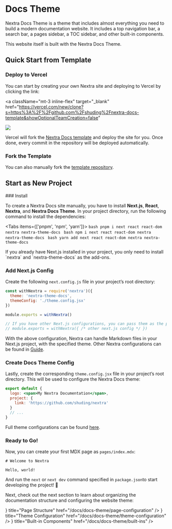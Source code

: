 # Docs Theme


Nextra Docs Theme is a theme that includes almost everything you need to build a modern documentation website. It includes a top navigation bar, a search bar, a pages sidebar, a TOC sidebar, and other built-in components.

This website itself is built with the Nextra Docs Theme.

## Quick Start from Template

### Deploy to Vercel

You can start by creating your own Nextra site and deploying to Vercel by clicking the link:

<a
  className="mt-3 inline-flex"
  target="_blank"
  href="https://vercel.com/new/clone?s=https%3A%2F%2Fgithub.com%2Fshuding%2Fnextra-docs-template&showOptionalTeamCreation=false"
>
  ![](https://vercel.com/button)
</a>

Vercel will fork the [Nextra Docs template](https://github.com/shuding/nextra-docs-template) and deploy the site for you. Once done, every commit in the repository will be deployed automatically.

### Fork the Template

You can also manually fork the [template repository](https://github.com/shuding/nextra-docs-template).

## Start as New Project

<Steps>
### Install

To create a Nextra Docs site manually, you have to install **Next.js**, **React**, **Nextra**, and **Nextra Docs Theme**. In your project directory, run the following command to install the dependencies:

<Tabs items={['pnpm', 'npm', 'yarn']}>
  <Tab>
    ```bash
    pnpm i next react react-dom nextra nextra-theme-docs
    ```
  </Tab>
  <Tab>
    ```bash
    npm i next react react-dom nextra nextra-theme-docs
    ```
  </Tab>
  <Tab>
    ```bash
    yarn add next react react-dom nextra nextra-theme-docs
    ```
  </Tab>
</Tabs>

<Callout>
  If you already have Next.js installed in your project, you only need to
  install `nextra` and `nextra-theme-docs` as the add-ons.
</Callout>

### Add Next.js Config

Create the following `next.config.js` file in your project’s root directory:

```js filename="next.config.js"
const withNextra = require('nextra')({
  theme: 'nextra-theme-docs',
  themeConfig: './theme.config.jsx'
})

module.exports = withNextra()

// If you have other Next.js configurations, you can pass them as the parameter:
// module.exports = withNextra({ /* other next.js config */ })
```

With the above configuration, Nextra can handle Markdown files in your Next.js project, with the specified theme. Other Nextra configurations can be found in [Guide](/docs/guide).

### Create Docs Theme Config

Lastly, create the corresponding `theme.config.jsx` file in your project’s root directory. This will be used to configure the Nextra Docs theme:

```jsx filename="theme.config.jsx"
export default {
  logo: <span>My Nextra Documentation</span>,
  project: {
    link: 'https://github.com/shuding/nextra'
  }
  // ...
}
```

Full theme configurations can be found [here](/docs/docs-theme/theme-configuration).

### Ready to Go!

Now, you can create your first MDX page as `pages/index.mdx`:

```mdx filename="pages/index.mdx"
# Welcome to Nextra

Hello, world!
```

And run the `next` or `next dev` command specified in `package.json`to start developing the project! 🎉

</Steps>

Next, check out the next section to learn about organizing the documentation structure and configuring the website theme:


<Cards>
  <Card
    icon={
      <svg
        xmlns="http://www.w3.org/2000/svg"
        fill="none"
        viewBox="0 0 24 24"
        strokeWidth={1.5}
        stroke="currentColor"
        className="h-6 w-6"
      >
        <path
          strokeLinecap="round"
          strokeLinejoin="round"
          d="M3.75 12h16.5m-16.5 3.75h16.5M3.75 19.5h16.5M5.625 4.5h12.75a1.875 1.875 0 010 3.75H5.625a1.875 1.875 0 010-3.75z"
        />
      </svg>
    }
    title="Page Structure"
    href="/docs/docs-theme/page-configuration"
  />
  <Card
    icon={
      <svg
        xmlns="http://www.w3.org/2000/svg"
        fill="none"
        viewBox="0 0 24 24"
        strokeWidth={1.5}
        stroke="currentColor"
        className="h-6 w-6"
      >
        <path
          strokeLinecap="round"
          strokeLinejoin="round"
          d="M4.5 12a7.5 7.5 0 0015 0m-15 0a7.5 7.5 0 1115 0m-15 0H3m16.5 0H21m-1.5 0H12m-8.457 3.077l1.41-.513m14.095-5.13l1.41-.513M5.106 17.785l1.15-.964m11.49-9.642l1.149-.964M7.501 19.795l.75-1.3m7.5-12.99l.75-1.3m-6.063 16.658l.26-1.477m2.605-14.772l.26-1.477m0 17.726l-.26-1.477M10.698 4.614l-.26-1.477M16.5 19.794l-.75-1.299M7.5 4.205L12 12m6.894 5.785l-1.149-.964M6.256 7.178l-1.15-.964m15.352 8.864l-1.41-.513M4.954 9.435l-1.41-.514M12.002 12l-3.75 6.495"
        />
      </svg>
    }
    title="Theme Configuration"
    href="/docs/docs-theme/theme-configuration"
  />
  <Card
    icon={
      <svg
        xmlns="http://www.w3.org/2000/svg"
        fill="none"
        viewBox="0 0 24 24"
        strokeWidth={1.5}
        stroke="currentColor"
        className="h-6 w-6"
      >
        <path
          strokeLinecap="round"
          strokeLinejoin="round"
          d="M21 7.5l-9-5.25L3 7.5m18 0l-9 5.25m9-5.25v9l-9 5.25M3 7.5l9 5.25M3 7.5v9l9 5.25m0-9v9"
        />
      </svg>
    }
    title="Built-in Components"
    href="/docs/docs-theme/built-ins"
  />
</Cards>
